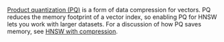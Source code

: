 [Product quantization (PQ)](/developers/weaviate/concepts/vector-index#hnsw-with-product-quantizationpq) is a form of data compression for vectors. PQ reduces the memory footprint of a vector index, so enabling PQ for HNSW lets you work with larger datasets. For a discussion of how PQ saves memory, see [HNSW with compression](/developers/weaviate/concepts/vector-index#hnsw-with-compression).
